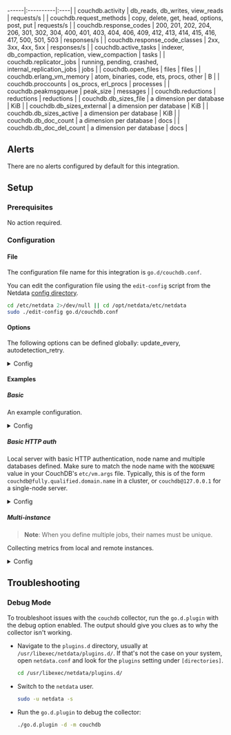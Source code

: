 ------|:----------|:----|
| couchdb.activity | db_reads, db_writes, view_reads | requests/s |
| couchdb.request_methods | copy, delete, get, head, options, post, put | requests/s |
| couchdb.response_codes | 200, 201, 202, 204, 206, 301, 302, 304, 400, 401, 403, 404, 406, 409, 412, 413, 414, 415, 416, 417, 500, 501, 503 | responses/s |
| couchdb.response_code_classes | 2xx, 3xx, 4xx, 5xx | responses/s |
| couchdb.active_tasks | indexer, db_compaction, replication, view_compaction | tasks |
| couchdb.replicator_jobs | running, pending, crashed, internal_replication_jobs | jobs |
| couchdb.open_files | files | files |
| couchdb.erlang_vm_memory | atom, binaries, code, ets, procs, other | B |
| couchdb.proccounts | os_procs, erl_procs | processes |
| couchdb.peakmsgqueue | peak_size | messages |
| couchdb.reductions | reductions | reductions |
| couchdb.db_sizes_file | a dimension per database | KiB |
| couchdb.db_sizes_external | a dimension per database | KiB |
| couchdb.db_sizes_active | a dimension per database | KiB |
| couchdb.db_doc_count | a dimension per database | docs |
| couchdb.db_doc_del_count | a dimension per database | docs |



## Alerts

There are no alerts configured by default for this integration.


## Setup

### Prerequisites

No action required.

### Configuration

#### File

The configuration file name for this integration is `go.d/couchdb.conf`.


You can edit the configuration file using the `edit-config` script from the
Netdata [config directory](/docs/configuring/configuration#the-netdata-config-directory).

```bash
cd /etc/netdata 2>/dev/null || cd /opt/netdata/etc/netdata
sudo ./edit-config go.d/couchdb.conf
```
#### Options

The following options can be defined globally: update_every, autodetection_retry.


<details><summary>Config</summary>

| Name | Description | Default | Required |
|:----|:-----------|:-------|:--------:|
| update_every | Data collection frequency. | 1 | no |
| autodetection_retry | Recheck interval in seconds. Zero means no recheck will be scheduled. | 0 | no |
| url | Server URL. | http://127.0.0.1:5984 | yes |
| node | CouchDB node name. Same as -name vm.args argument. | _local | no |
| databases | List of database names for which db-specific stats should be displayed, space separated. |  | no |
| username | Username for basic HTTP authentication. |  | no |
| password | Password for basic HTTP authentication. |  | no |
| proxy_url | Proxy URL. |  | no |
| proxy_username | Username for proxy basic HTTP authentication. |  | no |
| proxy_password | Password for proxy basic HTTP authentication. |  | no |
| timeout | HTTP request timeout. | 2 | no |
| method | HTTP request method. | GET | no |
| body | HTTP request body. |  | no |
| headers | HTTP request headers. |  | no |
| not_follow_redirects | Redirect handling policy. Controls whether the client follows redirects. | no | no |
| tls_skip_verify | Server certificate chain and hostname validation policy. Controls whether the client performs this check. | no | no |
| tls_ca | Certification authority that the client uses when verifying the server's certificates. |  | no |
| tls_cert | Client tls certificate. |  | no |
| tls_key | Client tls key. |  | no |

</details>

#### Examples

##### Basic

An example configuration.

<details><summary>Config</summary>

```yaml
jobs:
  - name: local
    url: http://127.0.0.1:5984

```
</details>

##### Basic HTTP auth

Local server with basic HTTP authentication, node name and multiple databases defined. Make sure to match the node name with the `NODENAME` value in your CouchDB's `etc/vm.args` file.  Typically, this is of the form `couchdb@fully.qualified.domain.name` in a cluster, or `couchdb@127.0.0.1` for a single-node server.


<details><summary>Config</summary>

```yaml
jobs:
  - name: local
    url: http://127.0.0.1:5984
    node: couchdb@127.0.0.1
    databases: my-db other-db
    username: foo
    password: bar

```
</details>

##### Multi-instance

> **Note**: When you define multiple jobs, their names must be unique.

Collecting metrics from local and remote instances.


<details><summary>Config</summary>

```yaml
jobs:
  - name: local
    url: http://127.0.0.1:5984

  - name: remote
    url: http://203.0.113.0:5984

```
</details>



## Troubleshooting

### Debug Mode

To troubleshoot issues with the `couchdb` collector, run the `go.d.plugin` with the debug option enabled. The output
should give you clues as to why the collector isn't working.

- Navigate to the `plugins.d` directory, usually at `/usr/libexec/netdata/plugins.d/`. If that's not the case on
  your system, open `netdata.conf` and look for the `plugins` setting under `[directories]`.

  ```bash
  cd /usr/libexec/netdata/plugins.d/
  ```

- Switch to the `netdata` user.

  ```bash
  sudo -u netdata -s
  ```

- Run the `go.d.plugin` to debug the collector:

  ```bash
  ./go.d.plugin -d -m couchdb
  ```


